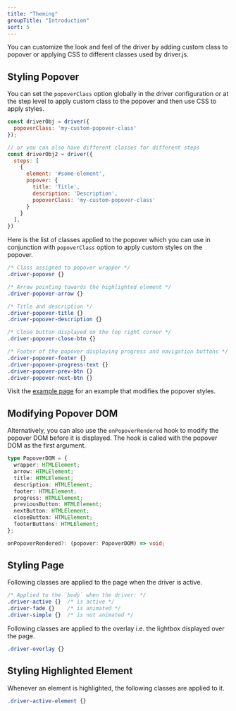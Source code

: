 ```yaml
---
title: "Theming"
groupTitle: "Introduction"
sort: 5
---
```


You can customize the look and feel of the driver by adding custom class to popover or applying CSS to different classes used by driver.js.

## Styling Popover

You can set the `popoverClass` option globally in the driver configuration or at the step level to apply custom class to the popover and then use CSS to apply styles.

```js
const driverObj = driver({
  popoverClass: 'my-custom-popover-class'
});

// or you can also have different classes for different steps
const driverObj2 = driver({
  steps: [
    {
      element: '#some-element',
      popover: {
        title: 'Title',
        description: 'Description',
        popoverClass: 'my-custom-popover-class'
      }
    }
  ],
})
```

Here is the list of classes applied to the popover which you can use in conjunction with `popoverClass` option to apply custom styles on the popover.

```css
/* Class assigned to popover wrapper */
.driver-popover {}

/* Arrow pointing towards the highlighted element */
.driver-popover-arrow {}

/* Title and description */
.driver-popover-title {}
.driver-popover-description {}

/* Close button displayed on the top right corner */
.driver-popover-close-btn {}

/* Footer of the popover displaying progress and navigation buttons */
.driver-popover-footer {}
.driver-popover-progress-text {}
.driver-popover-prev-btn {}
.driver-popover-next-btn {}
```

Visit the [example page](/docs/styling-popover) for an example that modifies the popover styles.

## Modifying Popover DOM

Alternatively, you can also use the `onPopoverRendered` hook to modify the popover DOM before it is displayed. The hook is called with the popover DOM as the first argument.

```typescript
type PopoverDOM = {
  wrapper: HTMLElement;
  arrow: HTMLElement;
  title: HTMLElement;
  description: HTMLElement;
  footer: HTMLElement;
  progress: HTMLElement;
  previousButton: HTMLElement;
  nextButton: HTMLElement;
  closeButton: HTMLElement;
  footerButtons: HTMLElement;
};

onPopoverRendered?: (popover: PopoverDOM) => void;
```

## Styling Page

Following classes are applied to the page when the driver is active.

```css
/* Applied to the `body` when the driver: */
.driver-active {}  /* is active */
.driver-fade {}    /* is animated */
.driver-simple {}  /* is not animated */
```

Following classes are applied to the overlay i.e. the lightbox displayed over the page.

```css
.driver-overlay {}
```

## Styling Highlighted Element

Whenever an element is highlighted, the following classes are applied to it.

```css
.driver-active-element {}
```